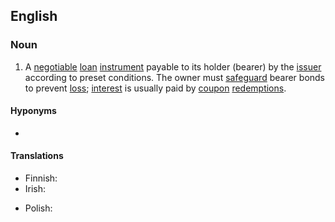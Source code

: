 ==English==

===Noun===
{{en-noun}}

# {{lb|en|legal}} A [[negotiable]] [[loan]] [[instrument]] payable to its holder (bearer) by the [[issuer]] according to preset conditions. The owner must [[safeguard]] bearer bonds to prevent [[loss]]; [[interest]] is usually paid by [[coupon]] [[redemption]]s.

====Hyponyms====
* {{l|en|debenture}}

====Translations====
{{trans-top|negotiable instrument}}
* Finnish: {{t+|fi|haltijavelkakirja}}
* Irish: {{t|ga|banna seachadóra|m}}
{{trans-mid}}
* Polish: {{t|pl|[[obligacja]] [[na okaziciela]]|f}}
{{trans-bottom}}